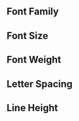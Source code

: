 
## Font Family

<StyleShowcases
  prefix="--aria-font-family"
  showcaseComponent="text"
  styleKey="fontFamily"
/>

## Font Size

<StyleShowcases
  prefix="--aria-font-size"
  showcaseComponent="text"
  styleKey="fontSize"
/>

## Font Weight

<StyleShowcases
  prefix="--aria-font-weight"
  showcaseComponent="text"
  styleKey="fontWeight"
/>

## Letter Spacing

<StyleShowcases
  prefix="--aria-letter-spacing"
  showcaseComponent="text"
  styleKey="letterSpacing"
/>

## Line Height

<StyleShowcases
  prefix="--aria-line-height"
  showcaseComponent="text"
  styleKey="lineHeight"
/>
